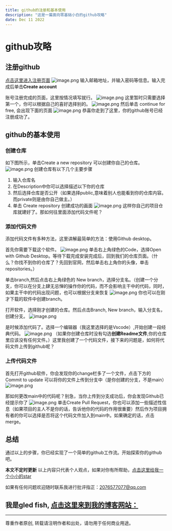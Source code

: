 ```yaml
---
title: github的注册和基本使用
description: "这是一篇面向零基础小白的github攻略"
date: Dec 11 2022
---
```


# github攻略

## 注册github
[点击这里进入注册页面](https://github.com/signup?source=login)
![image.png](https://s2.loli.net/2022/12/11/oybh9cl3IRXFJPT.png)
输入邮箱地址，并输入密码等信息。输入完成后单击**Create account**

账号注册完成的页面，这里按情况填写就行。
![image.png](https://s2.loli.net/2022/12/11/vNh7JCTezfM3LEo.png)
这里暂时只需要选择第一个，你可以根据自己的喜好选择别的。
![image.png](https://s2.loli.net/2022/12/11/LkOy4UtiweHnrAC.png)
然后单击 continue for free, 会出现下面的页面
![image.png](https://s2.loli.net/2022/12/11/2ZS1UMny9uEIfq5.png)
恭喜你走到了这里，你的github账号已经注册成功了。
## github的基本使用
### 创建仓库
如下图所示，单击Create a new repository 可以创建你自己的仓库。
![image.png](https://s2.loli.net/2022/12/11/EnXKlGLqCspDacY.png)
创建仓库有以下几个主要步骤
1. 输入仓库名
2. 在Description中你可以选择描述以下你的仓库
3. 然后选择仓库是否公开（如果选择public,意味着别人也能看到你的仓库内容。而private则是由你自己做主。）
4. 单击 Create repository
创建成功的画面
![image.png](https://s2.loli.net/2022/12/11/6cD5KZu9PASyrok.png)
这样你自己的项目仓库就建好了。那如何往里面添加代码文件呢？
### 添加代码文件
添加代码文件有多种方法，这里讲解最简单的方法：使用Github desktop。

首先你需要下载这个软件。
![image.png](https://s2.loli.net/2022/12/11/6cD5KZu9PASyrok.png)
单击右上角绿色的Code，选择Open with Github Desktop。等待下载完成安装完成后，回到我们的仓库页面。（什么？你找不到你的仓库了？先回到官网，然后单击右上角你的头像，单击repositories。）

单击branch,然后点击右上角绿色的 New branch，选择分支名。（创建一个分支，你可以在分支上肆无忌惮的操作你的代码，而不会影响主干中的代码，同时，如果主干中的代码出现问题，也可以根据分支来恢复
![image.png](https://s2.loli.net/2022/12/11/M8o9bQAN5w3gzEG.png)
你也可以在刚才下载的软件中创建branch。

打开软件，选择刚才创建的仓库。然后点击Branch, New branch，输入分支名，创建分支。
![image.png](https://s2.loli.net/2022/12/11/HYLFPsSXGmRq5Bz.png)

是时候添加代码了。选择一个编辑器（我这里选择的是Vscode）,开始创建一段经典代码。
![image.png](https://s2.loli.net/2022/12/11/mxTK9SEX637lgHY.png)
（如果你创建仓库时没有勾选**创建Readme文件**,你的仓库里应该没有任何文件。）这里我创建了一个代码文件，接下来的问题是，如何将代码文件上传到github呢？
### 上传代码文件
首先打开github软件，你会发现你的change栏多了一个文件，点击下方的Commit to update 可以将你的文件上传到分支中（是你创建的分支，不是main）
![image.png](https://s2.loli.net/2022/12/11/ayRC5ZYJVmedM2A.png)

那如何更改main中的代码呢？别急，当你上传到分支成功后，你会发现Github已经提示你了
![image.png](https://s2.loli.net/2022/12/11/8LatGXfsEqlhmbu.png)
单击Create Pull Request，你也可以添加一些描述性信息（如果项目的主人不是你的话，告诉他你的代码的作用很重要）然后作为项目拥有者的你可以选择是否将这个代码文件加入到main中。如果确定的话，点击merge。

## 总结
通过以上的步骤，你已经实现了一个简单的github工作流。开始探索你的github吧。

**本文不定时更新**
以上内容只代表个人观点，如果对你有所帮助，[点击这里给我一个小小的star](https://github.com/gledfish/blog)

如果有任何问题欢迎随时联系我进行批评指正：2076577077@qq.com 
 
我是gled fish, [点击这里来到我的博客网站：](https://gledfish.netlify.app/)
---
---
尊重作者原创, 转载请注明作者和出处，请勿用于任何商业用途。


